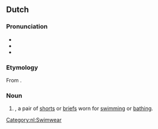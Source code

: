 ==Dutch==

===Pronunciation===
* {{IPA|lang=nl|/ˈzʋɛm.bruk/}}
* {{audio|Nl-zwembroek.ogg|Audio|lang=nl}}
* {{hyphenation|lang=nl|zwem|broek}}

===Etymology===
From {{compound|nl|zwemmen|broek|gloss1=to swim|gloss2=trousers/pants}}.

===Noun===
{{nl-noun|f|g2=m|-en|zwembroekje}}

# {{l|en|swimming trunks}}, a pair of [[shorts]] or [[briefs]] worn for [[swimming]] or [[bathing]].

[[Category:nl:Swimwear]]